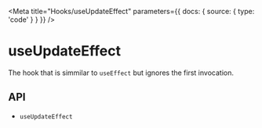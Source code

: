 

<Meta
  title="Hooks/useUpdateEffect"
  parameters={{
    docs: {
      source: {
        type: 'code'
      }
    }
  }}
/>

# useUpdateEffect

The hook that is simmilar to `useEffect` but ignores the first invocation.

<Canvas>
  <Story story={stories.Demo} name="Demo" />
</Canvas>

## API

<ul>
  <li>
    <LinkTo kind="hooks-api-useUpdateEffect" story="page">
      <code>useUpdateEffect</code>
    </LinkTo>
  </li>
</ul>
